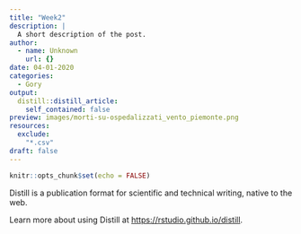 ```yaml
---
title: "Week2"
description: |
  A short description of the post.
author:
  - name: Unknown
    url: {}
date: 04-01-2020
categories:
  - Gory
output:
  distill::distill_article:
    self_contained: false
preview: images/morti-su-ospedalizzati_vento_piemonte.png
resources:
  exclude:
    "*.csv"
draft: false
---
```


```r
knitr::opts_chunk$set(echo = FALSE)
```

Distill is a publication format for scientific and technical writing, native to the web.

Learn more about using Distill at <https://rstudio.github.io/distill>.

